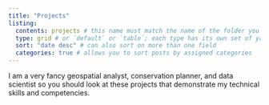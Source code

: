 ```yaml
---
title: "Projects"
listing: 
  contents: projects # this name must match the name of the folder you created in step #1; here, all Quarto docs in the `posts` directory will be included on your listing page
  type: grid # or `default` or `table`; each type has its own set of yaml options to include
  sort: "date desc" # can also sort on more than one field
  categories: true # allows you to sort posts by assigned categories 
---
```


I am a very fancy geospatial analyst, conservation planner, and data scientist so you should look at these projects that demonstrate my technical skills and competencies.
